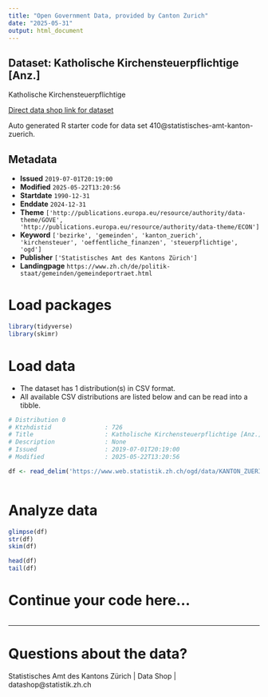 ```yaml
---
title: "Open Government Data, provided by Canton Zurich"
date: "2025-05-31"
output: html_document
---
```


## Dataset: Katholische Kirchensteuerpflichtige [Anz.]

Katholische Kirchensteuerpflichtige

[Direct data shop link for dataset](https://www.zh.ch/de/politik-staat/statistik-daten/datenkatalog.html#/datasets/410@statistisches-amt-kanton-zuerich)

Auto generated R starter code for data set 410@statistisches-amt-kanton-zuerich.

## Metadata

- **Issued** `2019-07-01T20:19:00`
- **Modified** `2025-05-22T13:20:56`
- **Startdate** `1990-12-31`
- **Enddate** `2024-12-31`
- **Theme** `['http://publications.europa.eu/resource/authority/data-theme/GOVE', 'http://publications.europa.eu/resource/authority/data-theme/ECON']`
- **Keyword** `['bezirke', 'gemeinden', 'kanton_zuerich', 'kirchensteuer', 'oeffentliche_finanzen', 'steuerpflichtige', 'ogd']`
- **Publisher** `['Statistisches Amt des Kantons Zürich']`
- **Landingpage** `https://www.zh.ch/de/politik-staat/gemeinden/gemeindeportraet.html`


# Load packages

```r

library(tidyverse)
library(skimr)

```

# Load data

-   The dataset has 1 distribution(s) in CSV format.
-   All available CSV distributions are listed below and can be read into a tibble.

```r

# Distribution 0
# Ktzhdistid               : 726
# Title                    : Katholische Kirchensteuerpflichtige [Anz.]
# Description              : None
# Issued                   : 2019-07-01T20:19:00
# Modified                 : 2025-05-22T13:20:56

df <- read_delim('https://www.web.statistik.zh.ch/ogd/data/KANTON_ZUERICH_836.csv')



```

# Analyze data

```r

glimpse(df)
str(df)
skim(df)

head(df)
tail(df)

```

# Continue your code here...

```r

```

------------------------------------------------------------------------

# Questions about the data?

Statistisches Amt des Kantons Zürich | Data Shop | datashop@statistik.zh.ch
